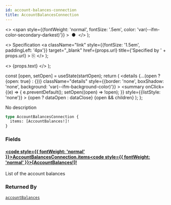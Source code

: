 ```yaml
---
id: account-balances-connection
title: AccountBalancesConnection
---
```


  <>
    <span
      style={{fontWeight: 'normal', fontSize: '.5em', color: 'var(--ifm-color-secondary-darkest)'}}
    >
      &nbsp;●&nbsp;
    </span>
  </>
);

  <>
    Specification
    <a
      className="link"
      style={{fontSize: '1.5em', paddingLeft: '4px'}}
      target="_blank"
      href={props.url}
      title={'Specified by ' + props.url}
    >
      ⎘
    </a>
  </>
);

  <>
    <span className={props.class}>{props.text}</span>
  </>
);


  const [open, setOpen] = useState(startOpen);
  return (
    <details
      {...(open ? {open: true} : {})}
      className="details"
      style={{border: 'none', boxShadow: 'none', background: 'var(--ifm-background-color)'}}
    >
      <summary
        onClick={(e) => {
          e.preventDefault();
          setOpen((open) => !open);
        }}
        style={{listStyle: 'none'}}
      >
        {open ? dataOpen : dataClose}
      </summary>
      {open && children}
    </details>
  );
};

No description

```graphql
type AccountBalancesConnection {
  items: [AccountBalances!]!
}
```

### Fields

#### [<code style={{ fontWeight: 'normal' }}>AccountBalancesConnection.<b>items</b></code>](#)<Bullet />[<code style={{ fontWeight: 'normal' }}><b>[AccountBalances!]!</b></code>](/docs/apis/graphql/types/objects/account-balances.mdx) <Badge class="badge badge--secondary badge--non_null" text="non-null"/> <Badge class="badge badge--secondary " text="object"/>

List of the account balances

### Returned By

[`accountBalances`](/docs/apis/graphql/operations/queries/account-balances.mdx) <Badge class="badge badge--secondary badge--relation" text="query"/>
